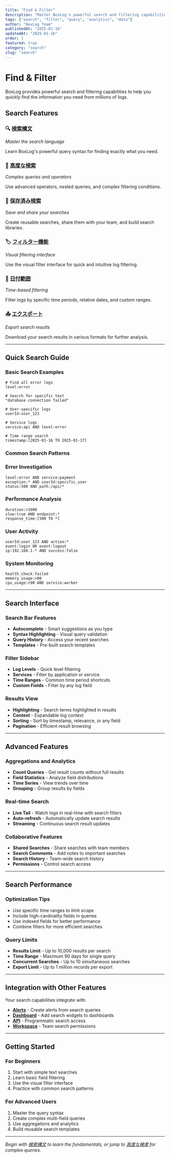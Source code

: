 ```yaml
---
title: "Find & Filter"
description: "Master BoxLog's powerful search and filtering capabilities. Learn advanced query syntax, create saved searches, and export your data."
tags: ["search", "filter", "query", "analytics", "data"]
author: "BoxLog Team"
publishedAt: "2025-01-16"
updatedAt: "2025-01-16"
order: 1
featured: true
category: "search"
slug: "search"
---
```


# Find & Filter

BoxLog provides powerful search and filtering capabilities to help you quickly find the information you need from millions of logs.

## Search Features

### 🔍 [検索構文](/docs/search/search-syntax)
*Master the search language*

Learn BoxLog's powerful query syntax for finding exactly what you need.

### 🔎 [高度な検索](/docs/search/advanced-search)
*Complex queries and operators*

Use advanced operators, nested queries, and complex filtering conditions.

### 💾 [保存済み検索](/docs/search/saved-searches)
*Save and share your searches*

Create reusable searches, share them with your team, and build search libraries.

### 🏷️ [フィルター機能](/docs/search/filters)
*Visual filtering interface*

Use the visual filter interface for quick and intuitive log filtering.

### 📅 [日付範囲](/docs/search/date-ranges)
*Time-based filtering*

Filter logs by specific time periods, relative dates, and custom ranges.

### 📤 [エクスポート](/docs/search/export)
*Export search results*

Download your search results in various formats for further analysis.

---

## Quick Search Guide

### Basic Search Examples

```
# Find all error logs
level:error

# Search for specific text
"database connection failed"

# User-specific logs
userId:user_123

# Service logs
service:api AND level:error

# Time range search
timestamp:[2025-01-16 TO 2025-01-17]
```

### Common Search Patterns

<div className="grid grid-cols-1 md:grid-cols-2 gap-6 my-8">

### Error Investigation
```
level:error AND service:payment
exception:* AND userId:specific_user
status:500 AND path:/api/*
```

### Performance Analysis
```
duration:>1000
slow:true AND endpoint:*
response_time:[500 TO *]
```

### User Activity
```
userId:user_123 AND action:*
event:login OR event:logout
ip:192.168.1.* AND success:false
```

### System Monitoring
```
health_check:failed
memory_usage:>80
cpu_usage:>90 AND service:worker
```

</div>

---

## Search Interface

### Search Bar Features
- **Autocomplete** - Smart suggestions as you type
- **Syntax Highlighting** - Visual query validation
- **Query History** - Access your recent searches
- **Templates** - Pre-built search templates

### Filter Sidebar
- **Log Levels** - Quick level filtering
- **Services** - Filter by application or service
- **Time Ranges** - Common time period shortcuts
- **Custom Fields** - Filter by any log field

### Results View
- **Highlighting** - Search terms highlighted in results
- **Context** - Expandable log context
- **Sorting** - Sort by timestamp, relevance, or any field
- **Pagination** - Efficient result browsing

---

## Advanced Features

### Aggregations and Analytics
- **Count Queries** - Get result counts without full results
- **Field Statistics** - Analyze field distributions
- **Time Series** - View trends over time
- **Grouping** - Group results by fields

### Real-time Search
- **Live Tail** - Watch logs in real-time with search filters
- **Auto-refresh** - Automatically update search results
- **Streaming** - Continuous search result updates

### Collaborative Features
- **Shared Searches** - Share searches with team members
- **Search Comments** - Add notes to important searches
- **Search History** - Team-wide search history
- **Permissions** - Control search access

---

## Search Performance

### Optimization Tips
- Use specific time ranges to limit scope
- Include high-cardinality fields in queries
- Use indexed fields for better performance
- Combine filters for more efficient searches

### Query Limits
- **Results Limit** - Up to 10,000 results per search
- **Time Range** - Maximum 90 days for single query
- **Concurrent Searches** - Up to 10 simultaneous searches
- **Export Limit** - Up to 1 million records per export

---

## Integration with Other Features

Your search capabilities integrate with:

- **[Alerts](/docs/alerts)** - Create alerts from search queries
- **[Dashboard](/docs/dashboard)** - Add search widgets to dashboards
- **[API](/docs/api)** - Programmatic search access
- **[Workspace](/docs/workspace)** - Team search permissions

---

## Getting Started

### For Beginners
1. Start with simple text searches
2. Learn basic field filtering
3. Use the visual filter interface
4. Practice with common search patterns

### For Advanced Users
1. Master the query syntax
2. Create complex multi-field queries
3. Use aggregations and analytics
4. Build reusable search templates

---

*Begin with [検索構文](/docs/search/search-syntax) to learn the fundamentals, or jump to [高度な検索](/docs/search/advanced-search) for complex queries.*